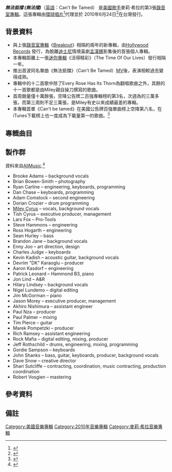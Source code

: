 {{Infobox Album
| Name        = 無法抵擋
| Type        = 錄音室專輯
| Artist      = [[麥莉·希拉|麥莉·希拉]]
| Cover       = Can't Be Tamed.jpg
| Released    = {{US}}：2010年6月18日<br />{{TW}}：2010年6月22日
| Recorded    = 2010年
| Length      = 44:15
| Label       =  {{US}}：{{link-en|好萊塢唱片|Hollywood Records}}<br />{{TW}}：[[環球音樂_(台灣)|環球音樂]]
| Last album  = ''[[活得精采|活得精采]]''<br />(2009)
| This album  = '''''無法抵擋'''''<br />(2010)
| Next album  = ''[[青春大爆炸|青春大爆炸]]''<br />(2013)
{{Singles
| Name        = 無法抵擋
| Type        = 錄音室專輯
| single 1      = Can't Be Tamed
| single 1 date = 2010年5月14日
| single 2      = Who Owns My Heart
| single 2 date = 2010年10月20日
| single 3      = Every Rose Has Its Thorn<ref name="Miley Cyrus Covers Poison’s ‘Every Rose Has Its Thorn’">{{cite web|url=http://www.mtv.com/news/1627962/miley-cyrus-covers-poisons-every-rose-has-its-thorn/|title=Miley Cyrus Covers Poison’s ‘Every Rose Has Its Thorn’|publisher=MTV|accessdate=December 9, 2009|archive-date=2020-10-15|archive-url=https://web.archive.org/web/20201015145856/https://www.mtv.com/news/1627962/miley-cyrus-covers-poisons-every-rose-has-its-thorn/|dead-url=no}}</ref>
| single 3 date = 2011年4月18日
}}
}}


'''''無法抵擋 (無法擋) '''''（[[英語|英語]]：Can't Be Tamed） 是[[美國|美國]][[歌手|歌手]]麥莉·希拉的第3張[[錄音室專輯|錄音室專輯]]。這張專輯由[[環球唱片|環球唱片]]<ref name="環球唱片">{{cite web|url=http://www.umg.com.hk/album/881/detail|title=環球唱片資訊 Can't Be Tamed Deluxe Edition|publisher=環球唱片|accessdate=June 24, 2010|archive-date=2015-07-13|archive-url=https://web.archive.org/web/20150713182103/http://www.umg.com.hk/album/881/detail|dead-url=no}}</ref>代理並於 2010年6月24日<ref name="Miley Cyrus六月將發新碟 同名單曲5月面世">{{cite web|url=http://dailynews.sina.com/bg/ent/music/sinacn/20100430/00571405268.html|title=Miley Cyrus六月將發新碟 同名單曲5月面世|publisher=新浪網|accessdate=April 30, 2010|archive-url=https://web.archive.org/web/20140812214150/http://dailynews.sina.com/bg/ent/music/sinacn/20100430/00571405268.html|archive-date=2014-08-12|dead-url=yes}}</ref>在台灣發行。

== 背景資料 ==
*與上張[[錄音室專輯|錄音室專輯]]《[[無所不能|Breakout]]》相隔約兩年的新專輯，由[https://en.wikipedia.org/wiki/Hollywood_Records Hollywood Records] {{Wayback|url=https://en.wikipedia.org/wiki/Hollywood_Records |date=20210313004527 }}發行，為脫離[[華特迪士尼公司|迪士尼]]情境喜劇[[孟漢娜|孟漢娜]]影集後的首張個人專輯。
*本專輯距離上一張[[迷你專輯|迷你專輯]]《活得精彩》（The Time Of Our Lives）發行相隔一年。
*推出首波同名單曲《無法抵擋》（Can't Be Tamed）[[MV|MV]]後，表演相較過去變得成熟。
*專輯中的十二首歌中除了Every Rose Has Its Thorn為翻唱歌曲之外，其餘的十一首歌都是由Miley親自操刀撰寫的歌曲。
*首周銷量僅十萬餘張，空降公告牌二百強專輯榜的第3名，次週為的三萬多張，而第三周則不足三萬張，是Miley有史以來成績最差的專輯。
*本專輯首單《Can't be tamed》在美國公告牌百強單曲榜上空降第八名，在iTunes下載榜上也一度成為下載量第一的歌曲。<ref name="Miley Cyrus Says Next Album Has A ‘Techno Vibe’">{{cite web|url=http://www.mtv.com/news/1635313/miley-cyrus-says-next-album-has-a-techno-vibe/|title=Miley Cyrus Says Next Album Has A ‘Techno Vibe’|publisher=MTV|accessdate=April 1, 2010|archive-date=2016-08-21|archive-url=https://web.archive.org/web/20160821030258/http://www.mtv.com/news/1635313/miley-cyrus-says-next-album-has-a-techno-vibe/|dead-url=no}}</ref>

== 專輯曲目==
{{tracklist
| headline        = CD<ref name="avex">{{cite web|url=http://avex.jp/miley/discography/|title=Miley Cyrus Discography|work=''Avex.jp''|publisher=[[Avex_Group|Avex Group]]|accessdate=May 19, 2010|language=ja|deadurl=yes|archiveurl=https://web.archive.org/web/20101212040721/http://avex.jp/miley/discography/|archivedate=2010年12月12日}}</ref>
| total_length    = 44:08
| title1          = Liberty Walk  
| writer1         = [[Miley_Cyrus|Miley Cyrus]], Antonina Armato, Tim James, John Fase, Michael Mgginnis, Nick Scapa
| length1         = 4:06
| title2          = Who Owns My Heart
| writer2         = Cyrus, Armato, Tim Price
| length2         = 3:34
| title3          = Can't Be Tamed
| writer3         = Cyrus, Armato, James, Paul Neumann, Marek Pompetzki
| length3         = 2:48
| title4          = Every Rose Has Its Thorn
| writer4         = Bret Michaels, C.C. DeVille, Bobby Dall, Rikki Rockett
| length4         = 3:48
| title5          = Two More Lonely People
| writer5         = Cyrus, Armato, Angie Aparo, Brandon Jane, Kevin Kadish
| length5         = 3:09
| title6          = Forgiveness and Love
| writer6         = Cyrus, Armato, James, Adam Schmalholz
| length6         = 3:28
| title7          = Permanent December
| writer7         = Cyrus, John Shanks, Claude Kelly 
| length7         = 3:37
| title8          = Stay
| writer8         = Cyrus, Shanks
| length8         = 4:21
| title9          = Scars
| writer9         = Cyrus, Shanks
| length9         = 3:42
| title10         = Take Me Along
| writer10        = Cyrus, Shanks
| length10        = 4:09
| title11         = Robot
| writer11        = Cyrus, Shanks
| length11        = 3:43
| title12         = My Heart Beats For Love
| writer12        = Cyrus, Shanks, Hillary Lindsey, Gordie Sampson
| length12        = 3:43
| title13         = Can't Be Tamed 
| note13          = Rockangeles Remix feat. [[Lil_Jon|Lil Jon]]) (iTunes Bonus Track
| writer13        = 	
| length13        = 4:01
}}
{{Track listing
| collapsed = yes
| headline = ''Can't Be Tamed'' – {{nobold|[[iTunes_Store|iTunes Store]] 加值曲目}}
| title13 = Can't Be Tamed (Rockangeles Remix)
| note13 = featuring [[Lil_Jon|Lil Jon]]
| length13 = 4:00
}}
{{Track listing
| headline = ''Can't Be Tamed'' – {{nobold|豪華版 ( ''Miley Cyrus: Live at the O2'' 加值 DVD )}}
| collapsed = yes
| title1 = Hello London/Wanna Hear My Fingers Crack?

| title2 = Breakout
| note2 = live

| title3 = Start All Over
| note13 = live

| title4 = 7 Things
| note4 = live

| title5 = Kicking and Screaming
| note5 = live

| title6 = It's More About the Music Here

| title7 = Bottom of the Ocean
| note7 = live

| title8 = You Have to Buy It

| title9 = Fly on the Wall
| note9 = live

| title10 = 	Let's Get Crazy
| note10 = live

| title11 = Hoedown Throwdown
| note11 = live

| title12 = Not Sure if the Queen Jams Out

| title13 = These Four Walls
| title14 = I Don't Do Hats

| title15 = When I Look at You
| note15 = live

| title16 = Obsessed
| note16 = live

| title17 = The Show Can't Go On/Back Stage at the O2

| title18 = Spotlight
| note18 = live

| title19 = G.N.O. (Girl's Night Out)
| note19 = live

| title20 = [[I_Love_Rock_'n'_Roll|I Love Rock 'n' Roll]]
| note20 = live

| title21 = Party in the U.S.A.
| note21 = live

| title22 = Hovering
| note22 = featuring Trace Cyrus; live

| title23 = This Is How We Roll

| title24 = Simple Song
| note24 = live

| title25 = See You Again
| note25 = live

| title26 = The Climb
| note26 = live

| title27 = End Credits
}}
{{Track listing
| collapsed = yes
| headline = ''Can't Be Tamed'' – {{nobold|日版＆英版 ( 加值 DVD )}}<ref>{{cite web |url=http://www.tescoentertainment.com/store/cd/miley-cyrus-cant-be-tamed-dvd-exclusive/8%3a697627/ |title=Miley Cyrus - Can't Be Tamed DVD Exclusive - Free Delivery |publisher=Tesco Entertainment |accessdate=2011-10-02 |deadurl=yes |archiveurl=https://web.archive.org/web/20110716212215/http://www.tescoentertainment.com/store/cd/miley-cyrus-cant-be-tamed-dvd-exclusive/8%3A697627/ |archivedate=2011-07-16 }}</ref><ref name="avex.jp">{{cite web |url=http://avex.jp/miley/discography/ |title=miley cyrus｜DISCOGRAPHY |publisher=Avex.jp |accessdate=2011-10-02 |deadurl=yes |archiveurl=https://web.archive.org/web/20101212040721/http://avex.jp/miley/discography/ |archivedate=2010-12-12 }}</ref>
| title1 = Can't Be Tamed
| note1 = making of the music video

| title2 = Fly on the Wall
| note2 = live at the O2

| title3 = Start All Over
| note3 = live at the O2

| title4 = Can't Be Tamed
| note4 = music video

| title5 = Who Owns My Heart
| note5 = music video; Japanese edition only

| title6 = Miley Hearts London
}}

== 製作群 ==
資料來自[[AllMusic|AllMusic]].<ref name="Allmusic">{{cite web|url=http://www.allmusic.com/album/cant-be-tamed-mw0001996353|title=Can't Be Tamed - Miley Cyrus|publisher=AllMusic. Rovi Corporation|accessdate=June 22, 2010|archive-date=2021-02-14|archive-url=https://web.archive.org/web/20210214205843/https://www.allmusic.com/album/cant-be-tamed-mw0001996353|dead-url=no}}</ref>
{{col-begin}}
{{div col|3}}
*Brooke Adams – background vocals
*Brian Bowen-Smith – photography
*Ryan Carline – engineering, keyboards, programming
*Dan Chase – keyboards, programming
*Adam Comstock – second engineering
*Dorian Crozier – drum programming
*[[麥莉·希拉|Miley Cyrus]] – vocals, background vocals
*Tish Cyrus – executive producer, management
*Lars Fox – Pro-Tools
*Steve Hammons – engineering
*Ross Hogarth – engineering
*Sean Hurley – bass
*Brandon Jane – background vocals
*Enny Joo – art direction, design
*Charles Judge – keyboards
*Kevin Kadish – acoustic guitar, background vocals
*Devrim "DK" Karaoglu – producer
*Aaron Kasdorf – engineering
*Patrick Leonard – Hammond B3, piano
*Jon Lind – A&R
*Hilary Lindsey – background vocals
*Nigel Lundemo – digital editing
*Jim McGorman – piano
*Jason Morey – executive producer, management
*Akhiro Nishimura – assistant engineer
*Paul Nza – producer
*Paul Palmer – mixing
*Tim Pierce – guitar
*Marek Pompetzki – producer
*Rich Ramsey – assistant engineering
*Rock Mafia – digital editing, mixing, producer
*Jeff Rothschild – drums, engineering, mixing, programming
*Gordie Sampson – keyboards
*John Shanks – bass, guitar, keyboards, producer, background vocals
*Dave Snow – creative director
*Shari Sutcliffe – contracting, coordination, music contracting, production coordination
*Robert Vosgien – mastering
{{col-end}}

== 參考資料 ==
{{reflist|colwidth=30em}}


[[Category:美國音樂專輯|Category:美國音樂專輯]]
[[Category:2010年音樂專輯|Category:2010年音樂專輯]]

== 備註 ==
{{麥莉·希拉}}
[[Category:麥莉·希拉音樂專輯|Category:麥莉·希拉音樂專輯]]